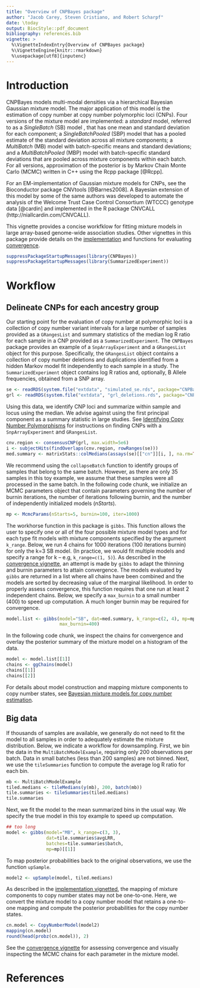 ```yaml
---
title: "Overview of CNPBayes package"
author: "Jacob Carey, Steven Cristiano, and Robert Scharpf"
date: \today
output: BiocStyle::pdf_document
bibliography: references.bib
vignette: >
  %\VignetteIndexEntry{Overview of CNPBayes package}
  %\VignetteEngine{knitr::rmarkdown}
  %\usepackage[utf8]{inputenc} 
---
```


# Introduction

CNPBayes models multi-modal densities via a hierarchical Bayesian Gaussian mixture model. The major application of this model is the estimation of copy number at copy number polymorphic loci (CNPs). Four versions of the mixture model are implemented: a *standard* model, referred to as a *SingleBatch* (SB) model , that has one mean and standard deviation for each component; a *SingleBatchPooled* (SBP) model that has a pooled estimate of the standard deviation across all mixture components; a *MultiBatch* (MB) model with batch-specific means and standard deviations; and a *MultiBatchPooled* (MBP) model with batch-specific standard deviations that are pooled across mixture components within each batch. For all versions, approximation of the posterior is by Markov Chain Monte Carlo (MCMC) written in C++ using the Rcpp package [@Rcpp].

For an EM-implementation of Gaussian mixture models for CNPs, see the Bioconductor package CNVtools [@Barnes2008]. A Bayesian extension of this model by some of the same authors was developed to automate the analysis of the Welcome Trust Case Control Consortium (WTCCC) genotype data [@cardin] and implemented in the R package CNVCALL (http://niallcardin.com/CNVCALL).

This vignette provides a concise workfklow for fitting mixture models in large array-based genome-wide association studies. Other vignettes in this package provide details on the [implementation](Implementation.Rmd) and functions for evaluating [convergence](Convergence.Rmd).

```r
suppressPackageStartupMessages(library(CNPBayes))
suppressPackageStartupMessages(library(SummarizedExperiment))
```

# Workflow

## Delineate CNPs for each ancestry group


Our starting point for the evaluation of copy number at polymorphic loci is a collection of copy number variant intervals for a large number of samples provided as a `GRangesList` and summary statistics of the median log R ratio for each sample in a CNP provided as a `SummarizedExperiment`.  The `CNPBayes` package provides an example of a  `SnpArrayExperiment` and  a `GRangesList` object for this purpose.  Specifically, the `GRangesList` object contains a collection of copy number deletions and duplications identified from a hidden Markov model fit independently to each sample in a study.   The `SummarizedExperiment` object contains log R ratios and, optionally, B Allele frequencies, obtained from a SNP array.

```r
se <- readRDS(system.file("extdata", "simulated_se.rds", package="CNPBayes"))
grl <- readRDS(system.file("extdata", "grl_deletions.rds", package="CNPBayes"))
```


Using this data, we identify CNP loci and summarize within sample and locus using the median. We advise against using the first principal component as a summary statistic in large studies. See [Identifying Copy Number Polymorphisms](FindCNPs.pdf) for instructions on finding CNPs with a `SnpArrayExperiment` and `GRangesList`.

```r
cnv.region <- consensusCNP(grl, max.width=5e6)
i <- subjectHits(findOverlaps(cnv.region, rowRanges(se)))
med.summary <- matrixStats::colMedians(assays(se)[["cn"]][i, ], na.rm=TRUE)
```

We recommend using the `collapseBatch` function to identify groups of samples  that belong to the same batch. However, as there are only 35 samples in this toy example, we assume that these samples were all processed in the same batch. In the following code chunk, we initialize an MCMC parameters object that contain parameters governing the number of burnin iterations, the number of iterations following burnin, and the number of independently initialized models (*nStarts*).

```r
mp <- McmcParams(nStarts=5, burnin=100, iter=1000)
```

The workhorse function in this package is `gibbs`.  This function allows the user to specify one or all of the four possible mixture model types and for each type fit models with mixture components specified by the argument `k_range`. Below, we run 4 chains for 1000 iterations (100 iterations burnin) for only the k=3 SB model. (In practice, we would fit multiple models and specify a range for k -- e.g, `k_range=c(1, 5)`).  As described in the [convergence vignette](Convergence.Rmd), an attempt is made by `gibbs` to adapt the thinning and burnin parameters to attain convergence.  The models evaluated by `gibbs` are returned in a list where all chains have been combined and the models are sorted by decreasing value of the marginal likelihood.  In order to properly assess convergence, this function requires that one run at least 2 independent chains. Below, we specify a `max_burnin` to a small number (400) to speed up computation. A much longer burnin may be required for convergence.

```r
model.list <- gibbs(model="SB", dat=med.summary, k_range=c(2, 4), mp=mp,
                    max_burnin=400)
```

In the following code chunk, we inspect the chains for convergence and overlay the posterior summary of the mixture model on a histogram of the data.

```r
model <- model.list[[1]]
chains <- ggChains(model)
chains[[1]]
chains[[2]]
```

For details about model construction and mapping mixture components to copy number states, see [Bayesian mixture models for copy number estimation](Implementation.pdf). 


## Big data

If thousands of samples are available, we generally do not need to fit the model to all samples in order to adequately estimate the mixture distribution. Below, we indicate a workflow for downsampling. First, we bin the data in the `MultiBatchModelExample`, requiring only 200 observations per batch.  Data in small batches (less than 200 samples) are not binned.  Next, we use the `tileSummaries` function to compute the average log R ratio for each bin.

```r
mb <- MultiBatchModelExample
tiled.medians <- tileMedians(y(mb), 200, batch(mb))
tile.summaries <- tileSummaries(tiled.medians)
tile.summaries
```

Next, we fit the model to the mean summarized bins in the usual way. We specify the true model in this toy example to speed up computation.


```r
## too long
model <- gibbs(model="MB", k_range=c(3, 3),
               dat=tile.summaries$avgLRR,
               batches=tile.summaries$batch,
               mp=mp)[[1]]
```

To map posterior probabilities back to the original observations, we use the function `upSample`.

```r
model2 <- upSample(model, tiled.medians)
```

As described in the [implementation vignetted](Implementation.Rmd), the mapping of mixture components to copy number states may not be one-to-one.  Here, we convert the mixture model to a copy number model that retains a one-to-one mapping and compute the posterior probabilities for the copy number states.

```r
cn.model <- CopyNumberModel(model2)
mapping(cn.model)
round(head(probz(cn.model)), 2)
```

See the [convergence vignette](Convergence.Rmd) for assessing convergence and visually inspecting the MCMC chains for each parameter in the mixture model.

# References
